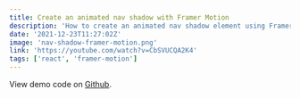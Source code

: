 ```yaml
---
title: Create an animated nav shadow with Framer Motion
description: 'How to create an animated nav shadow element using Framer Motion components.'
date: '2021-12-23T11:27:02Z'
image: 'nav-shadow-framer-motion.png'
link: 'https://youtube.com/watch?v=CbSVUCQA2K4'
tags: ['react', 'framer-motion']
---
```


<YoutubeEmbed id="CbSVUCQA2K4" />

View demo code on [Github](https://github.com/alexcarpenter/framer-motion-tutorials/tree/main/01-nav-shadow).